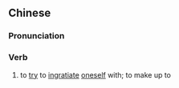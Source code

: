 ==Chinese==
{{zh-forms|s=献媚}}

===Pronunciation===
{{zh-pron
|m=xiànmèi
|c=hin3 mei6
|mn=qz,xm:hiàn-bī/zz:hiàn-mī
|cat=v
}}

===Verb===
{{zh-verb}}

# to [[try]] to [[ingratiate]] [[oneself]] with; to make up to